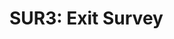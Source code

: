# SUR3: Exit Survey {#app-final-survey}
<!-- 
**Overall Instructions:**

*You may have seen these questions before. We ask you to carefully
consider the questions again, reflect back on your activities and
experiences since the beginning of the semester, and answer the
questions accordingly. We all grow and evolve with time. These questions
will help us to understand how you have evolved over the past few
months.*

 \
**Reworded Version of Intrinsic Motivation Inventory:**\
(Slightly different from SUR2 to indicate end of the semester)

*For each of the following statements, please indicate how true it is
for you, using the following scale:*

*(1) not at all true \| somewhat true \| very true (5)*

\
**Interest/Enjoyment**\
I enjoyed taking the course and doing the final project activities very
much.\
The course and final project activities were fun to do.\
I think this was a boring course. (R)\
The course and the final project activities were not holding my
attention at all. (R)\
I would describe the final project activities as very interesting.\
I think the final project activities were quite enjoyable.\
While I was doing the final project activities, I was thinking about how
much I enjoyed them.

 \
**Perceived Competence**\
I think I am pretty good at this course and the final project
activities.\
I think I did pretty well in the course, and in the final project
activities, compared to other students.\
After working at the final project activities for awhile, I felt pretty
competent.\
I am satisfied with my performance in this course.\
I am pretty skilled at the final project activities.\
This is a course that I was not able to do very well. (R)

 \
**Effort/Importance**\
I put a lot of effort into this course.\
I did not try very hard to do well in this course, and in the final
project activities. (R)\
I tried very hard in the course, and in the final project activities.\
It was important to me to do well in this course.\
I did not put much energy into the course and the final project
activities. (R)

 \
**Pressure/Tension**\
I did not feel nervous at all while doing the final project activities.
(R)\
I felt very tensed while doing the final project activities.\
I felt very relaxed while doing the final project activities. (R)\
I was anxious while working on the final project parts.\
I felt pressured while doing the final project activities.

 \
**Perceived Choice**\
I believe I have some choice about doing the final project.\
I felt like it is not my own choice to do the final project parts. (R)\
I didn't really have a choice about doing the final project tasks. (R)\
I felt like I had to do the final project tasks. (R)\
I did the final project activities because I had no choice. (R)\
I did the final project activities because I wanted to.\
I did the final project activities because I had to. (R)

 \
**Value/Usefulness** [^1]\
I believe the course and the final project activities could be of some
value to me.\
I think that doing the final project activities is useful for\
I think this is important to do because it can\
I would be willing to do research on the final project topics/subtopics
again because it has some value to me.\
I think doing the final project activities will help me to\
I believe doing the final project activities will be beneficial to me.\
I think this was an important course and final project for me.

[^1]: items with blanks will be completed with contextual information
    once the study site is finalised -->
